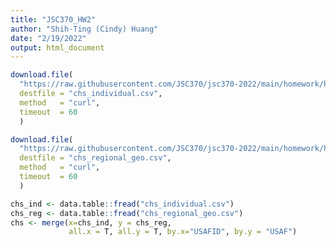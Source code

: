 ```yaml
---
title: "JSC370_HW2"
author: "Shih-Ting (Cindy) Huang"
date: "2/19/2022"
output: html_document
---
```


```r
download.file(
  "https://raw.githubusercontent.com/JSC370/jsc370-2022/main/homework/hw2/chs_individual.csv",
  destfile = "chs_individual.csv",
  method   = "curl",
  timeout  = 60
  )

download.file(
  "https://raw.githubusercontent.com/JSC370/jsc370-2022/main/homework/hw2/chs_regional_geo.csv",
  destfile = "chs_regional_geo.csv",
  method   = "curl",
  timeout  = 60
  )

chs_ind <- data.table::fread("chs_individual.csv")
chs_reg <- data.table::fread("chs_regional_geo.csv")
chs <- merge(x=chs_ind, y = chs_reg, 
             all.x = T, all.y = T, by.x="USAFID", by.y = "USAF")
```

